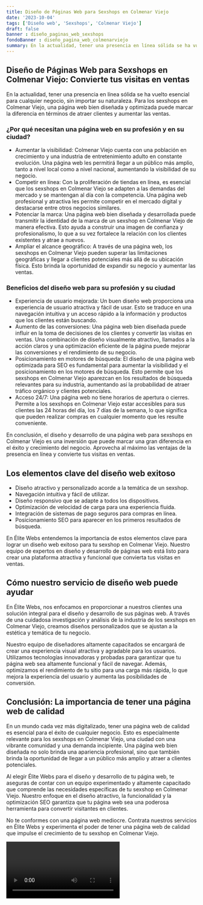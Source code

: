 ```yaml
---
title: Diseño de Páginas Web para Sexshops en Colmenar Viejo
date: '2023-10-04'
tags: ['Diseño web', 'Sexshops', 'Colmenar Viejo']
draft: false
banner : diseño_paginas_web_sexshops
fondoBanner : diseño_pagina_web_colmenarviejo
summary: En la actualidad, tener una presencia en línea sólida se ha vuelto esencial para cualquier negocio, sin importar su naturaleza. Para los sexshops en Colmenar Viejo, una página web bien diseñada y optimizada puede marcar la diferencia en términos de atraer clientes y aumentar las ventas.
---
```


## Diseño de Páginas Web para Sexshops en Colmenar Viejo: Convierte tus visitas en ventas

En la actualidad, tener una presencia en línea sólida se ha vuelto esencial para cualquier negocio, sin importar su naturaleza. Para los sexshops en Colmenar Viejo, una página web bien diseñada y optimizada puede marcar la diferencia en términos de atraer clientes y aumentar las ventas.

### ¿Por qué necesitan una página web en su profesión y en su ciudad? 

- Aumentar la visibilidad: Colmenar Viejo cuenta con una población en crecimiento y una industria de entretenimiento adulto en constante evolución. Una página web les permitirá llegar a un público más amplio, tanto a nivel local como a nivel nacional, aumentando la visibilidad de su negocio.
- Competir en línea: Con la proliferación de tiendas en línea, es esencial que los sexshops en Colmenar Viejo se adapten a las demandas del mercado y se mantengan al día con la competencia. Una página web profesional y atractiva les permite competir en el mercado digital y destacarse entre otros negocios similares.
- Potenciar la marca: Una página web bien diseñada y desarrollada puede transmitir la identidad de la marca de un sexshop en Colmenar Viejo de manera efectiva. Esto ayuda a construir una imagen de confianza y profesionalismo, lo que a su vez fortalece la relación con los clientes existentes y atrae a nuevos.
- Ampliar el alcance geográfico: A través de una página web, los sexshops en Colmenar Viejo pueden superar las limitaciones geográficas y llegar a clientes potenciales más allá de su ubicación física. Esto brinda la oportunidad de expandir su negocio y aumentar las ventas.

### Beneficios del diseño web para su profesión y su ciudad

- Experiencia de usuario mejorada: Un buen diseño web proporciona una experiencia de usuario atractiva y fácil de usar. Esto se traduce en una navegación intuitiva y un acceso rápido a la información y productos que los clientes están buscando.
- Aumento de las conversiones: Una página web bien diseñada puede influir en la toma de decisiones de los clientes y convertir las visitas en ventas. Una combinación de diseño visualmente atractivo, llamados a la acción claros y una optimización eficiente de la página puede mejorar las conversiones y el rendimiento de su negocio.
- Posicionamiento en motores de búsqueda: El diseño de una página web optimizada para SEO es fundamental para aumentar la visibilidad y el posicionamiento en los motores de búsqueda. Esto permite que los sexshops en Colmenar Viejo aparezcan en los resultados de búsqueda relevantes para su industria, aumentando así la probabilidad de atraer tráfico orgánico y clientes potenciales.
- Acceso 24/7: Una página web no tiene horarios de apertura o cierres. Permite a los sexshops en Colmenar Viejo estar accesibles para sus clientes las 24 horas del día, los 7 días de la semana, lo que significa que pueden realizar compras en cualquier momento que les resulte conveniente.

En conclusión, el diseño y desarrollo de una página web para sexshops en Colmenar Viejo es una inversión que puede marcar una gran diferencia en el éxito y crecimiento del negocio. Aprovecha al máximo las ventajas de la presencia en línea y convierte tus visitas en ventas.

<GifSeo />

<Cta />

## Los elementos clave del diseño web exitoso

- Diseño atractivo y personalizado acorde a la temática de un sexshop.
- Navegación intuitiva y fácil de utilizar.
- Diseño responsivo que se adapte a todos los dispositivos.
- Optimización de velocidad de carga para una experiencia fluida.
- Integración de sistemas de pago seguros para compras en línea.
- Posicionamiento SEO para aparecer en los primeros resultados de búsqueda.

En Élite Webs entendemos la importancia de estos elementos clave para lograr un diseño web exitoso para tu sexshop en Colmenar Viejo. Nuestro equipo de expertos en diseño y desarrollo de páginas web está listo para crear una plataforma atractiva y funcional que convierta tus visitas en ventas.

## Cómo nuestro servicio de diseño web puede ayudar

En Élite Webs, nos enfocamos en proporcionar a nuestros clientes una solución integral para el diseño y desarrollo de sus páginas web. A través de una cuidadosa investigación y análisis de la industria de los sexshops en Colmenar Viejo, creamos diseños personalizados que se ajustan a la estética y temática de tu negocio.

Nuestro equipo de diseñadores altamente capacitados se encargará de crear una experiencia visual atractiva y agradable para los usuarios. Utilizamos tecnologías innovadoras y probadas para garantizar que tu página web sea altamente funcional y fácil de navegar. Además, optimizamos el rendimiento de tu sitio para una carga más rápida, lo que mejora la experiencia del usuario y aumenta las posibilidades de conversión.

## Conclusión: La importancia de tener una página web de calidad

En un mundo cada vez más digitalizado, tener una página web de calidad es esencial para el éxito de cualquier negocio. Esto es especialmente relevante para los sexshops en Colmenar Viejo, una ciudad con una vibrante comunidad y una demanda incipiente. Una página web bien diseñada no solo brinda una apariencia profesional, sino que también brinda la oportunidad de llegar a un público más amplio y atraer a clientes potenciales.

Al elegir Élite Webs para el diseño y desarrollo de tu página web, te aseguras de contar con un equipo experimentado y altamente capacitado que comprende las necesidades específicas de tu sexshop en Colmenar Viejo. Nuestro enfoque en el diseño atractivo, la funcionalidad y la optimización SEO garantiza que tu página web sea una poderosa herramienta para convertir visitantes en clientes.

No te conformes con una página web mediocre. Contrata nuestros servicios en Élite Webs y experimenta el poder de tener una página web de calidad que impulse el crecimiento de tu sexshop en Colmenar Viejo.

<Video />

<CtaBot job='Sexshops' city='Colmenar Viejo'/>

<Gmaps query='Colmenar Viejo+españa+maps' />